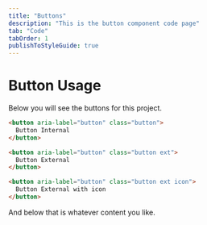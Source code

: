 ```yaml
---
title: "Buttons"
description: "This is the button component code page"
tab: "Code"
tabOrder: 1
publishToStyleGuide: true
---
```


# Button Usage

Below you will see the buttons for this project.

<StorybookComponent id="atoms-button--react" height="200px" />

```html
<button aria-label="button" class="button">
  Button Internal
</button>

<button aria-label="button" class="button ext">
  Button External
</button>

<button aria-label="button" class="button ext icon">
  Button External with icon
</button>
```

And below that is whatever content you like.

